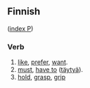 ==Finnish==
([[Wiktionary:Finnish_index_p|index P]])

===Verb===

# [[like]], [[prefer]], [[want]].
# [[must]], [[have to]] ([[täytyä]]).
# [[hold]], [[grasp]], [[grip]]